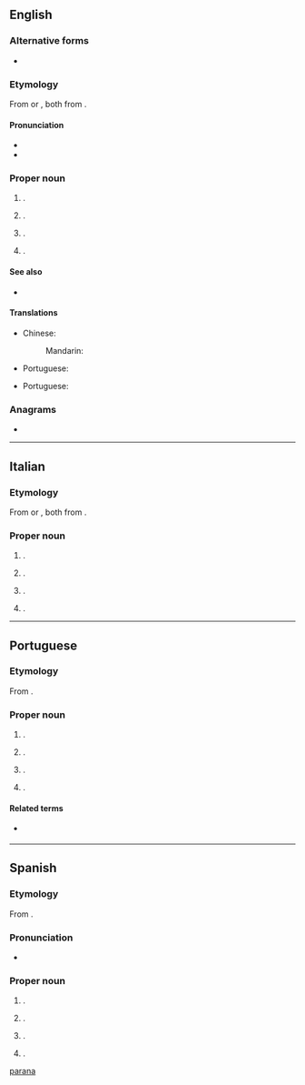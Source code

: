 {{also|parana|paranã}}
==English==

===Alternative forms===
* {{alter|en|Parana}}

===Etymology===
From {{bor|en|es|Paraná}} or {{bor|en|pt|Paraná}}, both from {{der|en|tpw|paranã||river}}.

====Pronunciation====
* {{IPA|en|/ˌpæ.ɹəˈnɑː/|/ˌpæ.ɹəˈnɑ/}}
* {{rhymes|en|ɑː}}

===Proper noun===
{{en-proper noun}}

# {{place|en|river|in central and southern|continent/South America}}.
# {{place|en|state|r/South Region|c/Brazil|capital=Curitiba}}.
# {{place|en|provincial capital|p/Entre Ríos|c/Argentina}}.
# {{place|en|municipality|s/Rio Grande do Sul|c/Brazil}}.

====See also====
* {{pedialite}}

====Translations====
{{trans-top|river in South America}}
* Chinese:
*: Mandarin: {{t+|cmn|巴拉那河|tr=Bālānàhé}}
{{trans-mid}}
* Portuguese: {{t+|pt|Paraná|m}}
{{trans-bottom}}

{{trans-top|state in southern Brazil}}
* Portuguese: {{t+|pt|Paraná|m}}
{{trans-mid}}
{{trans-bottom}}

{{trans-top|city in Argentina}}
{{trans-mid}}
{{trans-bottom}}

===Anagrams===
* {{anagrams|en|a=aaanpr|Aparan}}

[[Category:English terms spelled with Á|parana]]

----

==Italian==
{{wp|lang=it}}

===Etymology===
From {{bor|it|es|Paraná}} or {{bor|it|pt|Paraná}}, both from {{der|it|tpw|paranã||river}}.

===Proper noun===
{{it-proper noun|m}}

# {{place|it|river|in central and southern|cont/South America|t=Paraná}}.
# {{place|it|state|r/South Region|c/Brazil|capital=Curitiba|t=Paraná}}.
# {{place|it|provincial capital|p/Entre Ríos|c/Argentina|t=Paraná}}.
# {{place|it|municipality|s/Rio Grande do Sul|c/Brazil|t=Paraná}}.

----

==Portuguese==

===Etymology===
From {{der|pt|tpw|paranã||river}}.

===Proper noun===
{{pt-proper noun|m}}

# {{place|pt|river|in central and southern|cont/South America|t=Paraná}}.
# {{place|pt|state|r/South Region|c/Brazil|capital=Curitiba|t=Paraná}}.
#: {{syn|pt|PR|q1=abbreviation}}
# {{place|pt|provincial capital|p/Entre Ríos|c/Argentina|t=Paraná}}.
# {{place|pt|municipality|s/Rio Grande do Sul|c/Brazil|t=Paraná}}.

====Related terms====
* {{l|pt|paranaense}} {{gloss|[[demonym]] of the Brazilian state}}

----

==Spanish==

===Etymology===
From {{bor|es|tpw|paranã||river}}.

===Pronunciation===
* {{es-IPA}}

===Proper noun===
{{es-proper noun|m}}

# {{place|es|river|in central and southern|cont/South America|t=Paraná}}.
# {{place|es|state|r/South Region|c/Brazil|capital=Curitiba|t=Paraná}}.
# {{place|es|provincial capital|p/Entre Ríos|c/Argentina|t=Paraná}}.
# {{place|es|municipality|s/Rio Grande do Sul|c/Brazil|t=Paraná}}.
